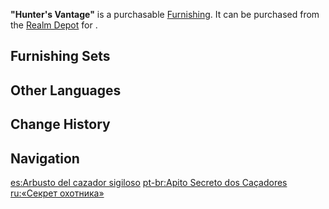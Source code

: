 {{Furnishing Infobox
|id             = 372431
|image          = Item "Hunter's Vantage".png
|category       = Landform
|subcategory    = Shrub
|quality        = 3
|adeptal_energy = 20
|load           = 50
|reduced_load   = 50
|description    = A somewhat taller plant with more stems that can be used as handholds for climbing. Veteran hunters from [[Mondstadt]] tend to hide within such greenery to secretly track the movements of their prey.
|source1        = [[Realm Depot]]
}}
'''"Hunter's Vantage"''' is a purchasable [[Furnishing]]. It can be purchased from the [[Realm Depot]] for {{Item|Realm Currency|30|x=80}}.

==Furnishing Sets==
{{Craft Usage}}

==Other Languages==
{{Other Languages
|en      = "Hunter's Vantage"
|zhs     = 「猎人的暗哨」
|zhs_rm  = "Lièrén de Ànshào"
|zht     = 「獵人的暗哨」
|zht_rm  = "Lièrén de Ànshào"
|zh_tl   = 
|ja      = 「狩人の暗哨」
|ja_rm   = "Karyuudo no Anshou"
|ja_tl   = "Hunter's Dark Whistle"
|ko      = 「사냥꾼의 휘파람」
|ko_rm   = "Sa'nyangkkun-ui Hwiparam"
|ko_tl   = "Hunter's Whistle"
|es      = Arbusto del cazador sigiloso
|es_tl   = Bush of the Silent Hunter
|fr      = «&nbsp;Tour du chasseur&nbsp;»
|fr_tl   = "Hunter's Tower"
|ru      = «Секрет охотника»
|ru_tl   = "Hunter's Secret"
|th      = "ที่ซ่อนลับของนักล่า"
|th_rm   = "Thi Son Lap khong Nak-la"
|th_tl   = "Hunter's Hideout"
|vi      = Còi Của Thợ Săn
|vi_tl   = 
|de      = „Des Jägers Hochsitz“
|de_tl   = "Hunter's Highrise"
|id      = "Taktik Sang Pemburu"
|id_tl   = "Hunter's Tactic"
|pt      = Apito Secreto dos Caçadores
|pt_tl   = 
|tr      = Avcı Tüneği
|tr_tl   = Hunter Roost
|it      = La visuale del cacciatore
|it_tl   = The Hunter's View
}}

==Change History==
{{Change History|1.5}}

==Navigation==
{{Furnishing Navbox|exterior}}

[[es:Arbusto del cazador sigiloso]]
[[pt-br:Apito Secreto dos Caçadores]]
[[ru:«Секрет охотника»]]